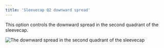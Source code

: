 ```yaml
---
title: 'Sleevecap Q2 downward spread'
---
```



This option controls the downward spread in the second quadrant of the sleevecap.

![The downward spread in the second quadrant of the sleevecap](./sleevecapq2spread1.svg)

<Aboutsleevecap />
